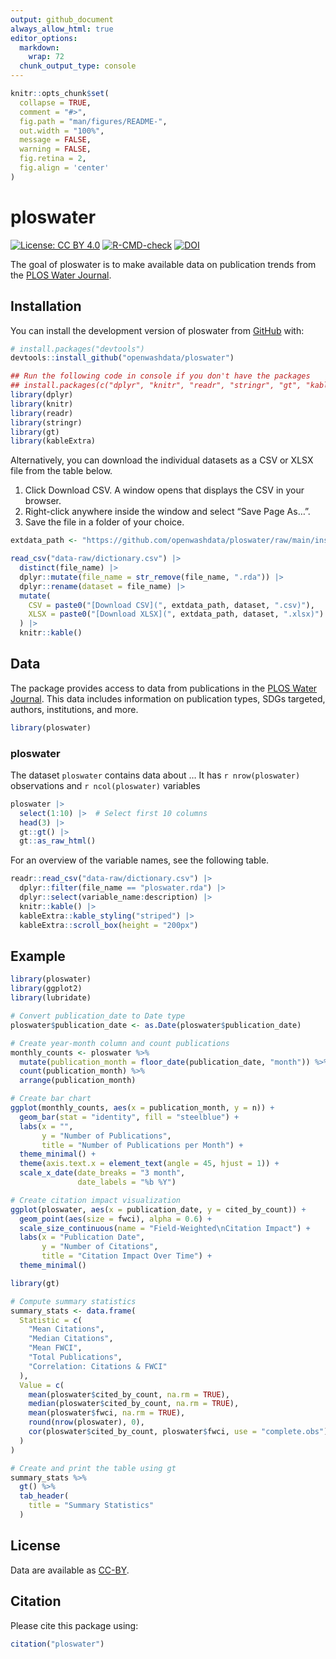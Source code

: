 ```yaml
---
output: github_document
always_allow_html: true
editor_options: 
  markdown: 
    wrap: 72
  chunk_output_type: console
---
```


<!-- README.md is generated from README.Rmd. Please edit that file -->

```r
knitr::opts_chunk$set(
  collapse = TRUE,
  comment = "#>",
  fig.path = "man/figures/README-",
  out.width = "100%",
  message = FALSE,
  warning = FALSE,
  fig.retina = 2,
  fig.align = 'center'
)
```

# ploswater

<!-- badges: start -->

[![License: CC BY
4.0](https://img.shields.io/badge/License-CC_BY_4.0-lightgrey.svg)](https://creativecommons.org/licenses/by/4.0/)
[![R-CMD-check](https://github.com/openwashdata/ploswater/actions/workflows/R-CMD-check.yaml/badge.svg)](https://github.com/openwashdata/ploswater/actions/workflows/R-CMD-check.yaml)
[![DOI](https://zenodo.org/badge/DOI/10.5281/zenodo.14616993.svg)](https://zenodo.org/doi/10.5281/zenodo.14616993)

<!-- badges: end -->

The goal of ploswater is to make available data on publication trends from the [PLOS Water Journal](https://journals.plos.org/water/).

## Installation

You can install the development version of ploswater from
[GitHub](https://github.com/) with:

``` r
# install.packages("devtools")
devtools::install_github("openwashdata/ploswater")
```

```r
## Run the following code in console if you don't have the packages
## install.packages(c("dplyr", "knitr", "readr", "stringr", "gt", "kableExtra"))
library(dplyr)
library(knitr)
library(readr)
library(stringr)
library(gt)
library(kableExtra)
```

Alternatively, you can download the individual datasets as a CSV or XLSX
file from the table below.

1.  Click Download CSV. A window opens that displays the CSV in
    your browser.
2.  Right-click anywhere inside the window and select "Save Page As...".
3.  Save the file in a folder of your choice.

```r

extdata_path <- "https://github.com/openwashdata/ploswater/raw/main/inst/extdata/"

read_csv("data-raw/dictionary.csv") |> 
  distinct(file_name) |> 
  dplyr::mutate(file_name = str_remove(file_name, ".rda")) |> 
  dplyr::rename(dataset = file_name) |> 
  mutate(
    CSV = paste0("[Download CSV](", extdata_path, dataset, ".csv)"),
    XLSX = paste0("[Download XLSX](", extdata_path, dataset, ".xlsx)")
  ) |> 
  knitr::kable()

```

## Data

The package provides access to data from publications in the [PLOS Water Journal](https://journals.plos.org/water/). This data includes information on publication types, SDGs targeted, authors, institutions, and more.

```r
library(ploswater)
```

### ploswater

The dataset `ploswater` contains data about ... It has
`r nrow(ploswater)` observations and `r ncol(ploswater)`
variables

```r
ploswater |> 
  select(1:10) |>  # Select first 10 columns
  head(3) |> 
  gt::gt() |>
  gt::as_raw_html()
```

For an overview of the variable names, see the following table.

```r
readr::read_csv("data-raw/dictionary.csv") |>
  dplyr::filter(file_name == "ploswater.rda") |>
  dplyr::select(variable_name:description) |> 
  knitr::kable() |> 
  kableExtra::kable_styling("striped") |> 
  kableExtra::scroll_box(height = "200px")
```

## Example

```r
library(ploswater)
library(ggplot2)
library(lubridate)

# Convert publication_date to Date type
ploswater$publication_date <- as.Date(ploswater$publication_date)

# Create year-month column and count publications
monthly_counts <- ploswater %>%
  mutate(publication_month = floor_date(publication_date, "month")) %>%
  count(publication_month) %>%
  arrange(publication_month)

# Create bar chart
ggplot(monthly_counts, aes(x = publication_month, y = n)) +
  geom_bar(stat = "identity", fill = "steelblue") +
  labs(x = "",
       y = "Number of Publications",
       title = "Number of Publications per Month") +
  theme_minimal() +
  theme(axis.text.x = element_text(angle = 45, hjust = 1)) +
  scale_x_date(date_breaks = "3 month", 
               date_labels = "%b %Y")
```

```r
# Create citation impact visualization
ggplot(ploswater, aes(x = publication_date, y = cited_by_count)) +
  geom_point(aes(size = fwci), alpha = 0.6) +
  scale_size_continuous(name = "Field-Weighted\nCitation Impact") +
  labs(x = "Publication Date",
       y = "Number of Citations",
       title = "Citation Impact Over Time") +
  theme_minimal()
```


```r
library(gt)

# Compute summary statistics
summary_stats <- data.frame(
  Statistic = c(
    "Mean Citations",
    "Median Citations",
    "Mean FWCI",
    "Total Publications",
    "Correlation: Citations & FWCI"
  ),
  Value = c(
    mean(ploswater$cited_by_count, na.rm = TRUE),
    median(ploswater$cited_by_count, na.rm = TRUE),
    mean(ploswater$fwci, na.rm = TRUE),
    round(nrow(ploswater), 0),
    cor(ploswater$cited_by_count, ploswater$fwci, use = "complete.obs")
  )
)

# Create and print the table using gt
summary_stats %>%
  gt() %>%
  tab_header(
    title = "Summary Statistics"
  )
```



## License

Data are available as
[CC-BY](https://github.com/openwashdata/%7B%7B%7Bpackagename%7D%7D%7D/blob/main/LICENSE.md).

## Citation

Please cite this package using:

```r
citation("ploswater")
```
